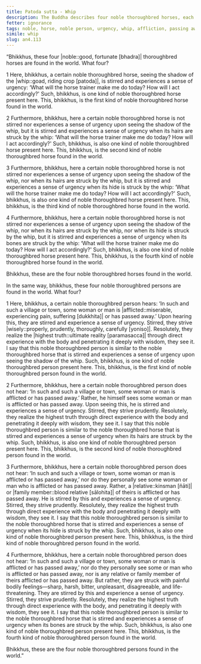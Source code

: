 ```yaml
---
title: Patoda sutta - Whip
description: The Buddha describes four noble thoroughbred horses, each stirred and driven to urgency by progressively stronger stimuli. He draws a parallel to four noble thoroughbred persons, who likewise respond to increasingly intense circumstances with urgency and determination, leading them to the highest truth.
fetter: ignorance
tags: noble, horse, noble person, urgency, whip, affliction, passing away, relative, family member, wisdom, highest truth, ultimate reality, suffering, ignorance, an, an4
simile: whip
slug: an4.113
---
```


“Bhikkhus, these four |noble::good, fortunate [bhadra]| thoroughbred horses are found in the world. What four?

1 Here, bhikkhus, a certain noble thoroughbred horse, seeing the shadow of the |whip::goad, riding crop [patoda]|, is stirred and experiences a sense of urgency: ‘What will the horse trainer make me do today? How will I act accordingly?' Such, bhikkhus, is one kind of noble thoroughbred horse present here. This, bhikkhus, is the first kind of noble thoroughbred horse found in the world.

2 Furthermore, bhikkhus, here a certain noble thoroughbred horse is not stirred nor experiences a sense of urgency upon seeing the shadow of the whip, but it is stirred and experiences a sense of urgency when its hairs are struck by the whip: ‘What will the horse trainer make me do today? How will I act accordingly?' Such, bhikkhus, is also one kind of noble thoroughbred horse present here. This, bhikkhus, is the second kind of noble thoroughbred horse found in the world.

3 Furthermore, bhikkhus, here a certain noble thoroughbred horse is not stirred nor experiences a sense of urgency upon seeing the shadow of the whip, nor when its hairs are struck by the whip, but it is stirred and experiences a sense of urgency when its hide is struck by the whip: ‘What will the horse trainer make me do today? How will I act accordingly?' Such, bhikkhus, is also one kind of noble thoroughbred horse present here. This, bhikkhus, is the third kind of noble thoroughbred horse found in the world.

4 Furthermore, bhikkhus, here a certain noble thoroughbred horse is not stirred nor experiences a sense of urgency upon seeing the shadow of the whip, nor when its hairs are struck by the whip, nor when its hide is struck by the whip, but it is stirred and experiences a sense of urgency when its bones are struck by the whip: ‘What will the horse trainer make me do today? How will I act accordingly?' Such, bhikkhus, is also one kind of noble thoroughbred horse present here. This, bhikkhus, is the fourth kind of noble thoroughbred horse found in the world.

Bhikkhus, these are the four noble thoroughbred horses found in the world.

In the same way, bhikkhus, these four noble thoroughbred persons are found in the world. What four?

1 Here, bhikkhus, a certain noble thoroughbred person hears: ‘In such and such a village or town, some woman or man is |afflicted::miserable, experiencing pain, suffering [dukkhita]| or has passed away.’ Upon hearing this, they are stirred and experience a sense of urgency. Stirred, they strive |wisely::properly, prudently, thoroughly, carefully [yoniso]|. Resolutely, they realize the |highest truth::ultimate reality [paramasacca]| through direct experience with the body and penetrating it deeply with wisdom, they see it. I say that this noble thoroughbred person is similar to the noble thoroughbred horse that is stirred and experiences a sense of urgency upon seeing the shadow of the whip. Such, bhikkhus, is one kind of noble thoroughbred person present here. This, bhikkhus, is the first kind of noble thoroughbred person found in the world.

2 Furthermore, bhikkhus, here a certain noble thoroughbred person does not hear: ‘In such and such a village or town, some woman or man is afflicted or has passed away.’ Rather, he himself sees some woman or man is afflicted or has passed away. Upon seeing this, he is stirred and experiences a sense of urgency. Stirred, they strive prudently. Resolutely, they realize the highest truth through direct experience with the body and penetrating it deeply with wisdom, they see it. I say that this noble thoroughbred person is similar to the noble thoroughbred horse that is stirred and experiences a sense of urgency when its hairs are struck by the whip. Such, bhikkhus, is also one kind of noble thoroughbred person present here. This, bhikkhus, is the second kind of noble thoroughbred person found in the world.

3 Furthermore, bhikkhus, here a certain noble thoroughbred person does not hear: ‘In such and such a village or town, some woman or man is afflicted or has passed away,’ nor do they personally see some woman or man who is afflicted or has passed away. Rather, a |relative::kinsman [ñāti]| or |family member::blood relative [sālohita]| of theirs is afflicted or has passed away. He is stirred by this and experiences a sense of urgency. Stirred, they strive prudently. Resolutely, they realize the highest truth through direct experience with the body and penetrating it deeply with wisdom, they see it. I say that this noble thoroughbred person is similar to the noble thoroughbred horse that is stirred and experiences a sense of urgency when its hide is struck by the whip. Such, bhikkhus, is also one kind of noble thoroughbred person present here. This, bhikkhus, is the third kind of noble thoroughbred person found in the world.

4 Furthermore, bhikkhus, here a certain noble thoroughbred person does not hear: ‘In such and such a village or town, some woman or man is afflicted or has passed away,’ nor do they personally see some or man who is afflicted or has passed away, nor is any relative or family member of theirs afflicted or has passed away. But rather, they are struck with painful bodily feelings—sharp, harsh, bitter, unpleasant, disagreeable, and life-threatening. They are stirred by this and experience a sense of urgency. Stirred, they strive prudently. Resolutely, they realize the highest truth through direct experience with the body, and penetrating it deeply with wisdom, they see it. I say that this noble thoroughbred person is similar to the noble thoroughbred horse that is stirred and experiences a sense of urgency when its bones are struck by the whip. Such, bhikkhus, is also one kind of noble thoroughbred person present here. This, bhikkhus, is the fourth kind of noble thoroughbred person found in the world.

Bhikkhus, these are the four noble thoroughbred persons found in the world.”